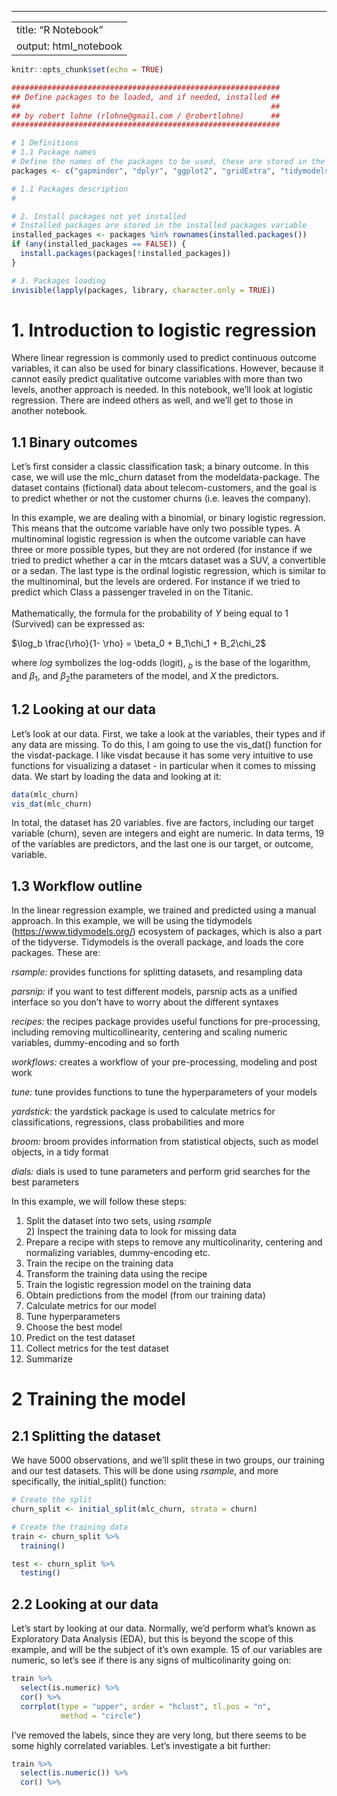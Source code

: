 ------------------------------------------------------------------------

---
title: "R Notebook"
output: html_notebook
---

```r
knitr::opts_chunk$set(echo = TRUE)

############################################################
## Define packages to be loaded, and if needed, installed ##
##                                                        ##    
## by robert lohne (rlohne@gmail.com / @robertlohne)      ##
############################################################

# 1 Definitions
# 1.1 Package names 
# Define the names of the packages to be used, these are stored in the packages variable, and loaded/installed as needed
packages <- c("gapminder", "dplyr", "ggplot2", "gridExtra", "tidymodels", "ISLR", "mice", "visdat", "naniar", "parallel", "corrplot", "RColorBrewer")

# 1.1 Packages description
# 

# 2. Install packages not yet installed
# Installed packages are stored in the installed packages variable
installed_packages <- packages %in% rownames(installed.packages())
if (any(installed_packages == FALSE)) {
  install.packages(packages[!installed_packages])
}

# 3. Packages loading
invisible(lapply(packages, library, character.only = TRUE))
```

# 1. Introduction to logistic regression

Where linear regression is commonly used to predict continuous outcome variables, it can also be used for binary classifications. However, because it cannot easily predict qualitative outcome variables with more than two levels, another approach is needed. In this notebook, we'll look at logistic regression. There are indeed others as well, and we'll get to those in another notebook.

## 1.1 Binary outcomes

Let's first consider a classic classification task; a binary outcome. In this case, we will use the mlc_churn dataset from the modeldata-package. The dataset contains (fictional) data about telecom-customers, and the goal is to predict whether or not the customer churns (i.e. leaves the company).

In this example, we are dealing with a binomial, or binary logistic regression. This means that the outcome variable have only two possible types. A multinominal logistic regression is when the outcome variable can have three or more possible types, but they are not ordered (for instance if we tried to predict whether a car in the mtcars dataset was a SUV, a convertible or a sedan. The last type is the ordinal logistic regression, which is similar to the multinominal, but the levels are ordered. For instance if we tried to predict which Class a passenger traveled in on the Titanic.\
\
Mathematically, the formula for the probability of $Y$ being equal to 1 (Survived) can be expressed as:

$\log_b \frac{\rho}{1- \rho} = \beta_0 + B_1\chi_1 + B_2\chi_2$

where $log$ symbolizes the log-odds (logit), $_b$ is the base of the logarithm, and $\beta_1$, and $\beta_2$the parameters of the model, and $X$ the predictors.

## 1.2 Looking at our data

Let's look at our data. First, we take a look at the variables, their types and if any data are missing. To do this, I am going to use the vis_dat() function for the visdat-package. I like visdat because it has some very intuitive to use functions for visualizing a dataset - in particular when it comes to missing data. We start by loading the data and looking at it:

```r
data(mlc_churn)
vis_dat(mlc_churn)
```

In total, the dataset has 20 variables. five are factors, including our target variable (churn), seven are integers and eight are numeric. In data terms, 19 of the variables are predictors, and the last one is our target, or outcome, variable.

## 1.3 Workflow outline

In the linear regression example, we trained and predicted using a manual approach. In this example, we will be using the tidymodels (<https://www.tidymodels.org/>) ecosystem of packages, which is also a part of the tidyverse. Tidymodels is the overall package, and loads the core packages. These are:

*rsample:* provides functions for splitting datasets, and resampling data

*parsnip:* if you want to test different models, parsnip acts as a unified interface so you don't have to worry about the different syntaxes

*recipes:* the recipes package provides useful functions for pre-processing, including removing multicollinearity, centering and scaling numeric variables, dummy-encoding and so forth

*workflows:* creates a workflow of your pre-processing, modeling and post work

*tune:* tune provides functions to tune the hyperparameters of your models

*yardstick:* the yardstick package is used to calculate metrics for classifications, regressions, class probabilities and more

*broom:* broom provides information from statistical objects, such as model objects, in a tidy format

*dials:* dials is used to tune parameters and perform grid searches for the best parameters

In this example, we will follow these steps:

1)  Split the dataset into two sets, using *rsample\
    *2) Inspect the training data to look for missing data\
2)  Prepare a recipe with steps to remove any multicolinarity, centering and normalizing variables, dummy-encoding etc.\
3)  Train the recipe on the training data\
4)  Transform the training data using the recipe\
5)  Train the logistic regression model on the training data\
6)  Obtain predictions from the model (from our training data)\
7)  Calculate metrics for our model\
8)  Tune hyperparameters\
9)  Choose the best model\
10) Predict on the test dataset\
11) Collect metrics for the test dataset\
12) Summarize

# 2 Training the model

## 2.1 Splitting the dataset

We have 5000 observations, and we'll split these in two groups, our training and our test datasets. This will be done using *rsample*, and more specifically, the initial_split() function:

```r
# Create the split 
churn_split <- initial_split(mlc_churn, strata = churn)

# Create the training data
train <- churn_split %>%
  training()

test <- churn_split %>%
  testing()


```

## 2.2 Looking at our data

Let's start by looking at our data. Normally, we'd perform what's known as Exploratory Data Analysis (EDA), but this is beyond the scope of this example, and will be the subject of it's own example. 15 of our variables are numeric, so let's see if there is any signs of multicolinarity going on:

```r
train %>%
  select(is.numeric) %>%
  cor() %>% 
  corrplot(type = "upper", order = "hclust", tl.pos = "n", 
           method = "circle")


```

I've removed the labels, since they are very long, but there seems to be some highly correlated variables. Let's investigate a bit further:

```r
train %>%
  select(is.numeric()) %>%
  cor() %>%
  
```
